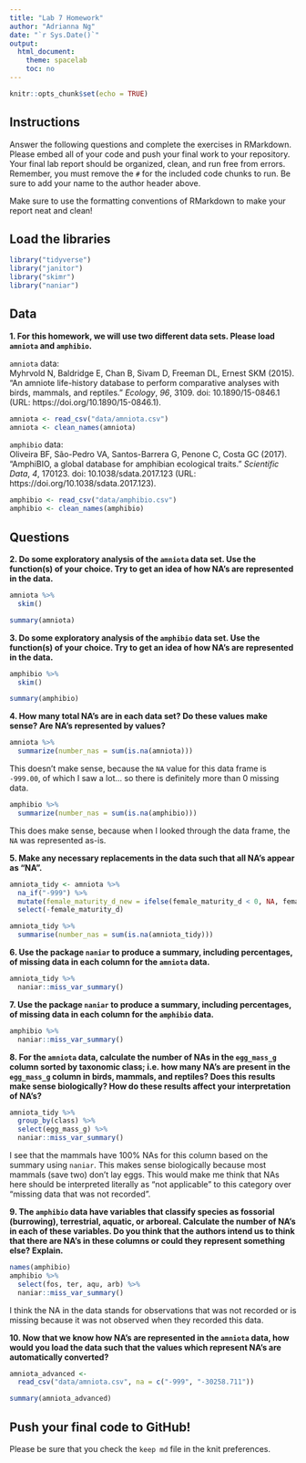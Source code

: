 ```yaml
---
title: "Lab 7 Homework"
author: "Adrianna Ng"
date: "`r Sys.Date()`"
output:
  html_document:
    theme: spacelab
    toc: no
---
```


```r
knitr::opts_chunk$set(echo = TRUE)
```

## Instructions
Answer the following questions and complete the exercises in RMarkdown. Please embed all of your code and push your final work to your repository. Your final lab report should be organized, clean, and run free from errors. Remember, you must remove the `#` for the included code chunks to run. Be sure to add your name to the author header above.  

Make sure to use the formatting conventions of RMarkdown to make your report neat and clean!  

## Load the libraries
```r
library("tidyverse")
library("janitor")
library("skimr")
library("naniar")
``` 

## Data
**1. For this homework, we will use two different data sets. Please load `amniota` and `amphibio`.**  

`amniota` data:  
Myhrvold N, Baldridge E, Chan B, Sivam D, Freeman DL, Ernest SKM (2015). “An amniote life-history
database to perform comparative analyses with birds, mammals, and reptiles.” _Ecology_, *96*, 3109.
doi: 10.1890/15-0846.1 (URL: https://doi.org/10.1890/15-0846.1).
```r
amniota <- read_csv("data/amniota.csv")
amniota <- clean_names(amniota)
```

`amphibio` data:  
Oliveira BF, São-Pedro VA, Santos-Barrera G, Penone C, Costa GC (2017). “AmphiBIO, a global database
for amphibian ecological traits.” _Scientific Data_, *4*, 170123. doi: 10.1038/sdata.2017.123 (URL:
https://doi.org/10.1038/sdata.2017.123).
```r
amphibio <- read_csv("data/amphibio.csv")
amphibio <- clean_names(amphibio)
```

## Questions  
**2. Do some exploratory analysis of the `amniota` data set. Use the function(s) of your choice. Try to get an idea of how NA's are represented in the data.**  

```r
amniota %>% 
  skim()
```
```r
summary(amniota)
```

**3. Do some exploratory analysis of the `amphibio` data set. Use the function(s) of your choice. Try to get an idea of how NA's are represented in the data.**  

```r
amphibio %>% 
  skim()
```
```r
summary(amphibio)
```

**4. How many total NA's are in each data set? Do these values make sense? Are NA's represented by values?**   

```r
amniota %>% 
  summarize(number_nas = sum(is.na(amniota)))
```
This doesn't make sense, because the `NA` value for this data frame is `-999.00`, of which I saw a lot... so there is definitely more than 0 missing data.

```r
amphibio %>% 
  summarize(number_nas = sum(is.na(amphibio)))
```
This does make sense, because when I looked through the data frame, the `NA` was represented as-is.

**5. Make any necessary replacements in the data such that all NA's appear as "NA".**   
```r
amniota_tidy <- amniota %>%
  na_if("-999") %>% 
  mutate(female_maturity_d_new = ifelse(female_maturity_d < 0, NA, female_maturity_d)) %>% 
  select(-female_maturity_d)
```

```r
amniota_tidy %>% 
  summarise(number_nas = sum(is.na(amniota_tidy)))
```

**6. Use the package `naniar` to produce a summary, including percentages, of missing data in each column for the `amniota` data.**  
```r
amniota_tidy %>% 
  naniar::miss_var_summary()
```

**7. Use the package `naniar` to produce a summary, including percentages, of missing data in each column for the `amphibio` data.**
```r
amphibio %>% 
  naniar::miss_var_summary()
```
**8. For the `amniota` data, calculate the number of NAs in the `egg_mass_g` column sorted by taxonomic class; i.e. how many NA's are present in the `egg_mass_g` column in birds, mammals, and reptiles? Does this results make sense biologically? How do these results affect your interpretation of NA's?**  

```r
amniota_tidy %>% 
  group_by(class) %>% 
  select(egg_mass_g) %>% 
  naniar::miss_var_summary()
```
I see that the mammals have 100% NAs for this column based on the summary using `naniar`. This makes sense biologically because most mammals (save two) don't lay eggs. This would make me think that NAs here should be interpreted literally as "not applicable" to this category over "missing data that was not recorded".

**9. The `amphibio` data have variables that classify species as fossorial (burrowing), terrestrial, aquatic, or arboreal. Calculate the number of NA's in each of these variables. Do you think that the authors intend us to think that there are NA's in these columns or could they represent something else? Explain.**
```r
names(amphibio)
amphibio %>% 
  select(fos, ter, aqu, arb) %>% 
  naniar::miss_var_summary()
```
I think the NA in the data stands for observations that was not recorded or is missing because it was not observed when they recorded this data.

**10. Now that we know how NA's are represented in the `amniota` data, how would you load the data such that the values which represent NA's are automatically converted?**
```r
amniota_advanced <-
  read_csv("data/amniota.csv", na = c("-999", "-30258.711"))
```
```r
summary(amniota_advanced)
```

## Push your final code to GitHub!
Please be sure that you check the `keep md` file in the knit preferences.  